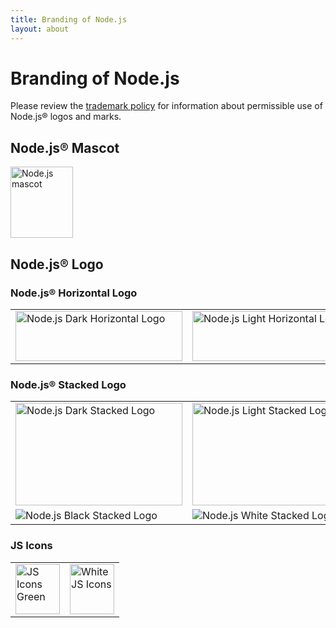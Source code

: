 ```yaml
---
title: Branding of Node.js
layout: about
---
```


# Branding of Node.js

Please review the [trademark policy](https://trademark-policy.openjsf.org/) for information about permissible use of Node.js® logos and marks.

## Node.js® Mascot

<img
  alt="Node.js mascot"
  src="/static/images/node-mascot.svg"
  className="w-[100px]"
  width="100"
  height="114"
/>

## Node.js® Logo

### Node.js® Horizontal Logo

<table>
  <tbody>
    <tr>
      <td>
        <img
          alt="Node.js Dark Horizontal Logo"
          src="/static/logos/nodejsDark.svg"
          className="h-[80px] w-[267px]"
          width="267"
          height="80"
        />
      </td>
      <td>
        <img
          alt="Node.js Light Horizontal Logo"
          src="/static/logos/nodejsLight.svg"
          className="h-[80px] w-[267px] bg-neutral-950 p-2 dark:bg-transparent"
          width="267"
          height="80"
        />
      </td>
    </tr>
  </tbody>
</table>

### Node.js® Stacked Logo

<table>
  <tbody>
    <tr>
      <td>
        <img
          alt="Node.js Dark Stacked Logo"
          src="/static/logos/nodejsStackedDark.svg"
          className="h-[164px] w-[267px]"
          width="267"
          height="164"
        />
      </td>
      <td>
        <img
          alt="Node.js Light Stacked Logo"
          src="/static/logos/nodejsStackedLight.svg"
          className="h-[164px] w-[267px] rounded bg-neutral-950 p-2 dark:bg-transparent"
          width="267"
          height="164"
        />
      </td>
    </tr>
    <tr>
      <td>
        <img
          alt="Node.js Black Stacked Logo"
          src="/static/logos/nodejsStackedBlack.svg"
        />
      </td>
      <td>
        <img
          alt="Node.js White Stacked Logo"
          src="/static/logos/nodejsStackedWhite.svg"
          className="rounded bg-neutral-950 p-2 dark:bg-transparent"
        />
      </td>
    </tr>
  </tbody>
</table>

### JS Icons

<table>
  <tbody>
    <tr>
      <td>
        <img
          alt="JS Icons Green"
          src="/static/logos/jsIconGreen.svg"
          className="height-[80px] mx-auto w-[71px]"
          width="71"
          height="80"
        />
      </td>
      <td>
        <img
          alt="White JS Icons"
          src="/static/logos/jsIconWhite.svg"
          className="height-[80px] mx-auto w-[71px] rounded bg-neutral-950 p-2 dark:bg-transparent"
          width="71"
          height="80"
        />
      </td>
    </tr>
  </tbody>
</table>
